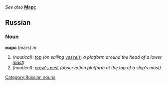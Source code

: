 ''See also'' '''[[Марс]]'''
==Russian==
[[Category:Russian nouns]]
===Noun===
'''марс''' (mars) ''m''

#''(nautical)'': [[top]] ''(on sailing [[vessel]]s, a platform around the head of a lower [[mast]])''
#''(nautical)'': [[crow's nest]] ''(observation platform at the top of a ship’s mast)''